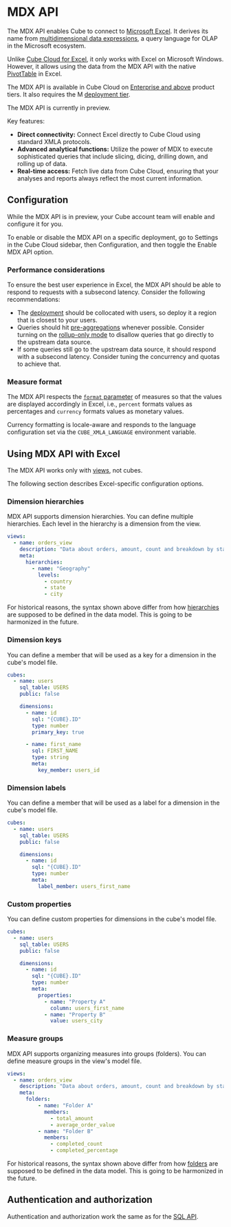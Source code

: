 # MDX API

The MDX API enables Cube to connect to [Microsoft Excel][ref-excel]. It derives
its name from [multidimensional data expressions][link-mdx], a query language
for OLAP in the Microsoft ecosystem.

Unlike [Cube Cloud for Excel][ref-cube-cloud-for-excel], it only works with Excel
on Microsoft Windows. However, it allows using the data from the MDX API with the
native [PivotTable][link-pivottable] in Excel.

<SuccessBox>

The MDX API is available in Cube Cloud on [Enterprise and
above](https://cube.dev/pricing) product tiers.
It also requires the M [deployment tier](/product/deployment/cloud/pricing#deployment-tiers).

</SuccessBox>

<WarningBox>

The MDX API is currently in preview.

</WarningBox>

Key features:

- <b>Direct connectivity:</b> Connect Excel directly to Cube Cloud using standard XMLA protocols.
- <b>Advanced analytical functions:</b> Utilize the power of MDX to execute sophisticated queries that include slicing, dicing, drilling down, and rolling up of data.
- <b>Real-time access:</b> Fetch live data from Cube Cloud, ensuring that your analyses and reports always reflect the most current information.

## Configuration

<WarningBox>

While the MDX API is in preview, your Cube account team will enable and configure it for you.

</WarningBox>

To enable or disable the MDX API on a specific deployment, go to <Btn>Settings</Btn>
in the Cube Cloud sidebar, then <Btn>Configuration</Btn>, and then toggle the
<Btn>Enable MDX API</Btn> option.

### Performance considerations

To ensure the best user experience in Excel, the MDX API should be able to respond to
requests with a subsecond latency. Consider the following recommendations:

- The [deployment][ref-deployment] should be collocated with users, so deploy it a region
that is closest to your users.
- Queries should hit [pre-aggregations][ref-pre-aggregations] whenever possible. Consider
turning on the [rollup-only mode][ref-rollup-only-mode] to disallow queries that go
directly to the upstream data source.
- If some queries still go to the upstream data source, it should respond with a
subsecond latency. Consider tuning the concurrency and quotas to achieve that.

### Measure format

The MDX API respects the [`format` parameter][ref-measure-format] of measures so that the
values are displayed accordingly in Excel, i.e., `percent` formats values as percentages
and `currency` formats values as monetary values.

Currency formatting is locale-aware and responds to the language configuration set via
the `CUBE_XMLA_LANGUAGE` environment variable.

## Using MDX API with Excel

<InfoBox>

The MDX API works only with [views][ref-views], not cubes.

</InfoBox>

The following section describes Excel-specific configuration options.

### Dimension hierarchies

MDX API supports dimension hierarchies. You can define multiple hierarchies.
Each level in the hierarchy is a dimension from the view.

```yaml
views:
  - name: orders_view
    description: "Data about orders, amount, count and breakdown by status and geography."
    meta:
      hierarchies:
        - name: "Geography"
          levels:
            - country
            - state
            - city
```

<InfoBox>

For historical reasons, the syntax shown above differ from how
[hierarchies][ref-hierarchies] are supposed to be defined in the data model.
This is going to be harmonized in the future. 

</InfoBox>

### Dimension keys

You can define a member that will be used as a key for a dimension in the cube's model file.

```yaml
cubes:
  - name: users
    sql_table: USERS
    public: false

    dimensions:
      - name: id
        sql: "{CUBE}.ID"
        type: number
        primary_key: true

      - name: first_name
        sql: FIRST_NAME
        type: string
        meta:
          key_member: users_id
```

### Dimension labels

You can define a member that will be used as a label for a dimension in the cube's model file.

```yaml
cubes:
  - name: users
    sql_table: USERS
    public: false

    dimensions:
      - name: id
        sql: "{CUBE}.ID"
        type: number
        meta:
          label_member: users_first_name
```

### Custom properties

You can define custom properties for dimensions in the cube's model file.

```yaml
cubes:
  - name: users
    sql_table: USERS
    public: false

    dimensions:
      - name: id
        sql: "{CUBE}.ID"
        type: number
        meta:
          properties:
            - name: "Property A"
              column: users_first_name
            - name: "Property B"
              value: users_city
```

### Measure groups

MDX API supports organizing measures into groups (folders). You can define measure groups in the view's model file.

```yaml
views:
  - name: orders_view
    description: "Data about orders, amount, count and breakdown by status and geography."
    meta:
      folders:
          - name: "Folder A"
            members:
              - total_amount
              - average_order_value
          - name: "Folder B"
            members:
              - completed_count
              - completed_percentage
```

<InfoBox>

For historical reasons, the syntax shown above differ from how
[folders][ref-folders] are supposed to be defined in the data model.
This is going to be harmonized in the future. 

</InfoBox>

## Authentication and authorization

Authentication and authorization work the same as for the [SQL API](/product/apis-integrations/sql-api/security).

[ref-excel]: /product/configuration/visualization-tools/excel
[link-mdx]: https://learn.microsoft.com/en-us/analysis-services/multidimensional-models/mdx/multidimensional-model-data-access-analysis-services-multidimensional-data?view=asallproducts-allversions#bkmk_querylang
[link-pivottable]: https://support.microsoft.com/en-us/office/create-a-pivottable-to-analyze-worksheet-data-a9a84538-bfe9-40a9-a8e9-f99134456576
[ref-cube-cloud-for-excel]: /product/apis-integrations/microsoft-excel
[ref-hierarchies]: /product/data-modeling/reference/hierarchies
[ref-folders]: /product/data-modeling/reference/view#folders
[ref-views]: /product/data-modeling/concepts#views
[ref-deployment]: /product/deployment/cloud/deployments
[ref-pre-aggregations]: /product/caching/using-pre-aggregations
[ref-rollup-only-mode]: /product/caching/using-pre-aggregations#rollup-only-mode
[ref-measure-format]: /product/data-modeling/reference/measures#format